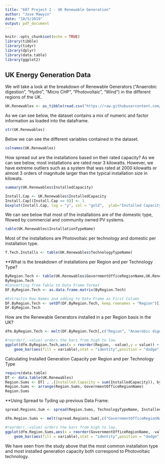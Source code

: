 ```yaml
---
title: "607 Project 2 - UK Renewable Generation"
author: "Jose Mawyin"
date: "10/5/2019"
output: pdf_document
---
```


```r
knitr::opts_chunk$set(echo = TRUE)
library(tibble)
library(tidyr)
library(dplyr)
library(data.table)
library(ggplot2)
```

## UK Energy Generation Data

We will take a look at the breakdown of Renewable Generators ("Anaerobic digestion", "Hydro", "Micro CHP", "Photovoltaic", "Wind") in the different regions of the UK.
```r
UK.Renewables <- as_tibble(read.csv("https://raw.githubusercontent.com/JMawyin/MSDS2019-607/master/UKRenewables.csv"))
```

As we can see below, the dataset contains a mix of numeric and factor information as loaded into the dataframe.
```r
str(UK.Renewables)
```

Below we can see the different variables contained in the dataset.
```r
colnames(UK.Renewables)
```

How spread out are the installations based on their rated capacity? As we can see below, most installations are rated near 3 kilowatts. However, we have extreme outliers such as a system that was rated at 2000 kilowatts or almost 3 orders of magnitude larger than the typical installation size in kilowats.
```r
summary(UK.Renewables$InstalledCapacity)
```
```r
Install.Cap <- UK.Renewables$InstalledCapacity
Install.Cap[(Install.Cap == 0)] <- 1
boxplot(Install.Cap, log = "y", col = "gold",  ylab="Installed Capacity (KiloWatts)",main="Variation in Renewable Generator Installed Capacity")

```


We can see below that most of the installations are of the domestic type, fllowed by commercial and community owned PV systems.
```r
table(UK.Renewables$InstallationTypeName)
```

Most of the installations are Photovoltaic per technology and domestic per installation type.
```r
T.Tech.Installs <- table(UK.Renewables$TechnologyTypeName)
```

**What is the breakdown of installations per Region and per Technology Type?
```r
ByRegion.Tech <- table(UK.Renewables$GovernmentOfficeRegionName,UK.Renewables$TechnologyTypeName)
ByRegion.Tech
#Converting from Table to Data Frame format
DF.ByRegion.Tech <- as.data.frame.matrix(ByRegion.Tech) 

```




```r
#Extractin Row Names and adding to Data Frame as First Column
DF.ByRegion.Tech <- setDT(DF.ByRegion.Tech, keep.rownames = "Region")[]
DF.ByRegion.Tech
```


How are the Renewable Generators installed in a per Region basis in the UK?
```r
dfm.ByRegion.Tech <- melt(DF.ByRegion.Tech[,c("Region", "Anaerobic digestion", "Hydro", "Micro CHP", "Photovoltaic", "Wind")],id.vars = 1)

#reorder(,-value) orders the bars from high to low.
ggplot(dfm.ByRegion.Tech,aes(x = reorder(Region, -value),y = value)) + 
    geom_bar(aes(fill = variable),stat = "identity",position = "dodge") + theme(axis.text.x = element_text(angle = 90))+ ylab("Installations") + xlab("Districs in the UK") + ggtitle("Number of Installations per Region")
```

Calculating Installed Generation Capacity per Region and per Technology Type
```r
require(data.table) 
DT <- data.table(UK.Renewables) 
Region.Sums <- DT[ , .(Installed.Capacity = sum(InstalledCapacity)), by = .(GovernmentOfficeRegionName, TechnologyTypeName)]
Region.Sums <- arrange(Region.Sums, GovernmentOfficeRegionName)
Region.Sums
```

**Using Spread to Tyding up previous Data Frame.
```r
spread.Regions.Sum <- spread(Region.Sums, TechnologyTypeName, Installed.Capacity)
```


```r
dfm.Region.Sums <- melt(spread.Regions.Sum[,c("GovernmentOfficeRegionName", "Anaerobic digestion", "Hydro", "Micro CHP", "Photovoltaic", "Wind")],id.vars = 1)

#reorder(,-value) orders the bars from high to low.
ggplot(dfm.Region.Sums,aes(x = reorder(GovernmentOfficeRegionName, -value),y = value)) + 
    geom_bar(aes(fill = variable),stat = "identity",position = "dodge") + theme(axis.text.x = element_text(angle = 90))+ ylab("Installed Capacity (KiloWatts)") + xlab("Regions in the UK") + ggtitle("Installed Capacity per Region")
```

We have seen from the study above that the most common installation type and most installed generation capacity both correspond to Photovoltaic technology.